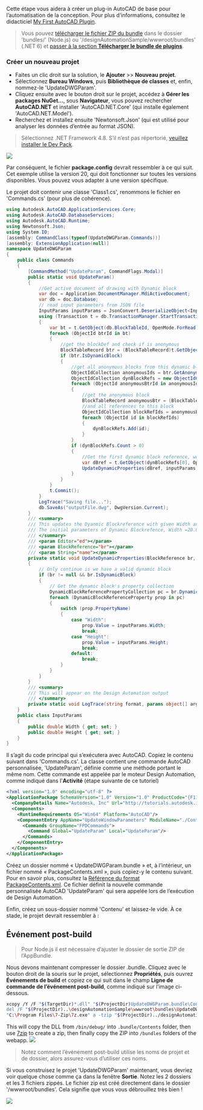 Cette étape vous aidera à créer un plug-in AutoCAD de base pour l’automatisation de la conception. Pour plus d’informations, consultez le didacticiel [My First AutoCAD Plugin](https://knowledge.autodesk.com/support/autocad/learn-explore/caas/simplecontent/content/my-first-autocad-plug-overview.html).

> Vous pouvez [télécharger le fichier ZIP du bundle](https://github.com/autodesk-platform-services/aps-design-automation-dotnet/blob/master/designAutomationSample/wwwroot/bundles/UpdateDWGParam.zip) dans le dossier 'bundles/' (Node.js) ou '/designAutomationSample/wwwroot/bundles' (.NET 6) et [passer à la section **Télécharger le bundle de plugins**](#upload-plugin-bundle).

### Créer un nouveau projet

- Faites un clic droit sur la solution, le **Ajouter** >> **Nouveau projet**.
- Sélectionnez **Bureau Windows**, puis **Bibliothèque de classes** et, enfin, nommez-le 'UpdateDWGParam'.
- Cliquez ensuite avec le bouton droit sur le projet, accédez à **Gérer les packages NuGet...**, sous **Navigateur**, vous pouvez rechercher **AutoCAD.NET** et installer 'AutoCAD.NET.Core' (qui installe également 'AutoCAD.NET.Model').
- Recherchez et installez ensuite 'Newtonsoft.Json' (qui est utilisé pour analyser les données d’entrée au format JSON).

> Sélectionnez .NET Framework 4.8. S’il n’est pas répertorié, [veuillez installer le Dev Pack](https://dotnet.microsoft.com/download/dotnet-framework/net48).

![](../_images/_autocad/new_project.gif)

Par conséquent, le fichier **package.config** devrait ressembler à ce qui suit. Cet exemple utilise la version 20, qui doit fonctionner sur toutes les versions disponibles. Vous pouvez vous adapter à une version spécifique.

Le projet doit contenir une classe 'Class1.cs', renommons le fichier en 'Commands.cs' (pour plus de cohérence).

```cs title=Commands.cs
using Autodesk.AutoCAD.ApplicationServices.Core;
using Autodesk.AutoCAD.DatabaseServices;
using Autodesk.AutoCAD.Runtime;
using Newtonsoft.Json;
using System.IO;
[assembly: CommandClass(typeof(UpdateDWGParam.Commands))]
[assembly: ExtensionApplication(null)]
namespace UpdateDWGParam
{
    public class Commands
    {
        [CommandMethod("UpdateParam", CommandFlags.Modal)]
        public static void UpdateParam()
        {
            //Get active document of drawing with Dynamic block
            var doc = Application.DocumentManager.MdiActiveDocument;
            var db = doc.Database;
            // read input parameters from JSON file
            InputParams inputParams = JsonConvert.DeserializeObject<InputParams>(File.ReadAllText("params.json"));
            using (Transaction t = db.TransactionManager.StartTransaction())
            {
                var bt = t.GetObject(db.BlockTableId, OpenMode.ForRead) as BlockTable;
                foreach (ObjectId btrId in bt)
                {
                    //get the blockDef and check if is anonymous
                    BlockTableRecord btr = (BlockTableRecord)t.GetObject(btrId, OpenMode.ForRead);
                    if (btr.IsDynamicBlock)
                    {
                        //get all anonymous blocks from this dynamic block
                        ObjectIdCollection anonymousIds = btr.GetAnonymousBlockIds();
                        ObjectIdCollection dynBlockRefs = new ObjectIdCollection();
                        foreach (ObjectId anonymousBtrId in anonymousIds)
                        {
                            //get the anonymous block
                            BlockTableRecord anonymousBtr = (BlockTableRecord)t.GetObject(anonymousBtrId, OpenMode.ForRead);
                            //and all references to this block
                            ObjectIdCollection blockRefIds = anonymousBtr.GetBlockReferenceIds(true, true);
                            foreach (ObjectId id in blockRefIds)
                            {
                                dynBlockRefs.Add(id);
                            }
                        }
                        if (dynBlockRefs.Count > 0)
                        {
                            //Get the first dynamic block reference, we have only one Dyanmic Block reference in Drawing
                            var dBref = t.GetObject(dynBlockRefs[0], OpenMode.ForWrite) as BlockReference;
                            UpdateDynamicProperties(dBref, inputParams);
                        }
                    }
                }
                t.Commit();
            }
            LogTrace("Saving file...");
            db.SaveAs("outputFile.dwg", DwgVersion.Current);
        }
        /// <summary>
        /// This updates the Dyanmic Blockreference with given Width and Height
        /// The initial parameters of Dynamic Blockrefence, Width =20.00 and Height =40.00
        /// </summary>
        /// <param Editor="ed"></param>
        /// <param BlockReference="br"></param>
        /// <param String="name"></param>
        private static void UpdateDynamicProperties(BlockReference br, InputParams inputParams)
        {
            // Only continue is we have a valid dynamic block
            if (br != null && br.IsDynamicBlock)
            {
                // Get the dynamic block's property collection
                DynamicBlockReferencePropertyCollection pc = br.DynamicBlockReferencePropertyCollection;
                foreach (DynamicBlockReferenceProperty prop in pc)
                {
                    switch (prop.PropertyName)
                    {
                        case "Width":
                            prop.Value = inputParams.Width;
                            break;
                        case "Height":
                            prop.Value = inputParams.Height;
                            break;
                        default:
                            break;
                    }
                }
            }
        }
        /// <summary>
        /// This will appear on the Design Automation output
        /// </summary>
        private static void LogTrace(string format, params object[] args) { Application.DocumentManager.MdiActiveDocument.Editor.WriteMessage(format, args); }
    }
    public class InputParams
    {
        public double Width { get; set; }
        public double Height { get; set; }
    }
}
```

Il s’agit du code principal qui s’exécutera avec AutoCAD. Copiez le contenu suivant dans 'Commands.cs'. La classe contient une commande AutoCAD personnalisée, 'UpdateParam', définie comme une méthode portant le même nom. Cette commande est appelée par le moteur Design Automation, comme indiqué dans l'**Activité** (étape suivante de ce tutoriel)

```xml title=PackageContents.xml
<?xml version="1.0" encoding="utf-8" ?>
<ApplicationPackage SchemaVersion="1.0" Version="1.0" ProductCode="{F11EA57A-1E7E-4B6D-8E81-986B071E3E07}" Name="AutoCADDesignAutomation" Description="Sample Plugin for AutoCAD" Author="tutorials.autodesk.io>">
  <CompanyDetails Name="Autodesk, Inc" Url="http://tutorials.autodesk.io" Email="forge.help@autodesk.com"/>
  <Components>
    <RuntimeRequirements OS="Win64" Platform="AutoCAD"/>
    <ComponentEntry AppName="UpdateWindowParameters" ModuleName="./Contents/UpdateDWGParam.dll" AppDescription="AutoCAD .NET App to update parameters of Dynamic blockreference in AutoCAD Drawing" LoadOnCommandInvocation="True" LoadOnAutoCADStartup="True">
      <Commands GroupName="FPDCommands">
        <Command Global="UpdateParam" Local="UpdateParam"/>
      </Commands>
    </ComponentEntry>
  </Components>
</ApplicationPackage>
```

Créez un dossier nommé « UpdateDWGParam.bundle » et, à l’intérieur, un fichier nommé « PackageContents.xml », puis copiez-y le contenu suivant. Pour en savoir plus, consultez la [Référence du format PackageContents.xml](https://help.autodesk.com/view/ACD/2023/ENU/?guid=GUID-BC76355D-682B-46ED-B9B7-66C95EEF2BD0). Ce fichier définit la nouvelle commande personnalisée AutoCAD 'UpdateParam' qui sera appelée lors de l’exécution de Design Automation.

Enfin, créez un sous-dossier nommé 'Contenu' et laissez-le vide. À ce stade, le projet devrait ressembler à :

## Événement post-build

> Pour Node.js il est nécessaire d’ajuster le dossier de sortie ZIP de l’AppBundle.

Nous devons maintenant compresser le dossier .bundle. Cliquez avec le bouton droit de la souris sur le projet, sélectionnez **Propriétés**, puis ouvrez **Événements de build** et copiez ce qui suit dans le champ **Ligne de commande de l’événement post-build**, comme indiqué sur l’image ci-dessous.

```bash
xcopy /Y /F "$(TargetDir)*.dll" "$(ProjectDir)UpdateDWGParam.bundle\Contents\"
del /F "$(ProjectDir)..\designAutomationSample\wwwroot\bundles\UpdateDWGParam.zip"
"C:\Program Files\7-Zip\7z.exe" a -tzip "$(ProjectDir)../designAutomationSample/wwwroot/bundles/UpdateDWGParam.zip" "$(ProjectDir)UpdateDWGParam.bundle\" -xr0!*.pdb
```

This will copy the DLL from `/bin/debug/` into `.bundle/Contents` folder, then use [7zip](https://www.7-zip.org/) to create a zip, then finally copy the ZIP into `/bundles` folders of the webapp.
![](../_images/_autocad/post_build.png)

> Notez comment l’événement post-build utilise les noms de projet et de dossier, alors assurez-vous d’utiliser ces noms.

Si vous construisez le projet 'UpdateDWGParam' maintenant, vous devriez voir quelque chose comme ça dans la fenêtre **Sortie**. Notez les 2 dossiers et les 3 fichiers zippés. Le fichier zip est créé directement dans le dossier '/wwwroot/bundles'. Cela signifie que vous vous débrouillez très bien !

![](../_images/_autocad/build_output.png)
